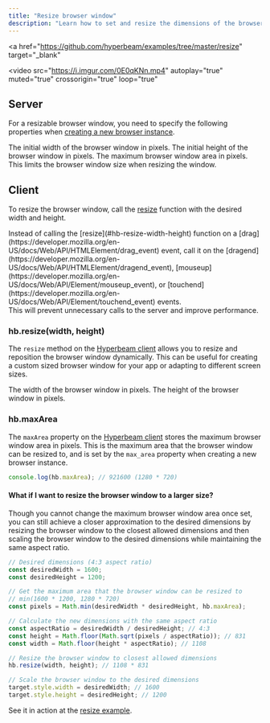 ```yaml
---
title: "Resize browser window"
description: "Learn how to set and resize the dimensions of the browser window dynamically."
---
```


<a
  href="https://github.com/hyperbeam/examples/tree/master/resize"
  target="_blank"
>
  <video
    src="https://i.imgur.com/0E0qKNn.mp4"
    autoplay="true"
    muted="true"
    crossorigin="true"
    loop="true"
  ></video>
</a>

## Server

For a resizable browser window, you need to specify the following properties when [creating a new browser instance](/start-chromium-session).

<Param body="width" type="number" default="1280">
  The initial width of the browser window in pixels.
</Param>

<Param body="height" type="number" default="720">
  The initial height of the browser window in pixels.
</Param>

<Param body="max_area" type="number" default="1280*720">
  The maximum browser window area in pixels. <br /> This limits the browser
  window size when resizing the window.
</Param>

## Client

To resize the browser window, call the [resize](#hb-resize-width-height) function with the desired width and height.

<Warning>
  Instead of calling the [resize](#hb-resize-width-height) function on a
  [drag](https://developer.mozilla.org/en-US/docs/Web/API/HTMLElement/drag_event)
  event, call it on the
  [dragend](https://developer.mozilla.org/en-US/docs/Web/API/HTMLElement/dragend_event),
  [mouseup](https://developer.mozilla.org/en-US/docs/Web/API/Element/mouseup_event),
  or
  [touchend](https://developer.mozilla.org/en-US/docs/Web/API/Element/touchend_event)
  events. <br />
  This will prevent unnecessary calls to the server and improve performance.
</Warning>

### hb.resize(width, height)

The `resize` method on the [Hyperbeam client](https://www.npmjs.com/package/@hyperbeam/web) allows you to resize and reposition the browser window dynamically. This can be useful for creating a custom sized browser window for your app or adapting to different screen sizes.

<Param body="width" type="number" required>
  The width of the browser window in pixels.
</Param>

<Param body="height" type="number" required>
  The height of the browser window in pixels.
</Param>

### hb.maxArea

The `maxArea` property on the [Hyperbeam client](https://www.npmjs.com/package/@hyperbeam/web) stores the maximum browser window area in pixels. This is the maximum area that the browser window can be resized to, and is set by the `max_area` property when creating a new browser instance.

```js
console.log(hb.maxArea); // 921600 (1280 * 720)
```

#### What if I want to resize the browser window to a larger size?

Though you cannot change the maximum browser window area once set, you can still achieve a closer approximation to the desired dimensions by resizing the browser window to the closest allowed dimensions and then scaling the browser window to the desired dimensions while maintaining the same aspect ratio.

```js
// Desired dimensions (4:3 aspect ratio)
const desiredWidth = 1600;
const desiredHeight = 1200;

// Get the maximum area that the browser window can be resized to
// min(1600 * 1200, 1280 * 720)
const pixels = Math.min(desiredWidth * desiredHeight, hb.maxArea);

// Calculate the new dimensions with the same aspect ratio
const aspectRatio = desiredWidth / desiredHeight; // 4:3
const height = Math.floor(Math.sqrt(pixels / aspectRatio)); // 831
const width = Math.floor(height * aspectRatio); // 1108

// Resize the browser window to closest allowed dimensions
hb.resize(width, height); // 1108 * 831

// Scale the browser window to the desired dimensions
target.style.width = desiredWidth; // 1600
target.style.height = desiredHeight; // 1200
```

See it in action at the [resize example](https://github.com/hyperbeam/examples/tree/master/resize).
